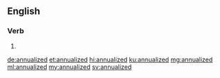 ==English==

===Verb===
{{head|en|verb form}}

# {{en-past of|annualize}}

[[de:annualized]]
[[et:annualized]]
[[hi:annualized]]
[[ku:annualized]]
[[mg:annualized]]
[[ml:annualized]]
[[my:annualized]]
[[sv:annualized]]
